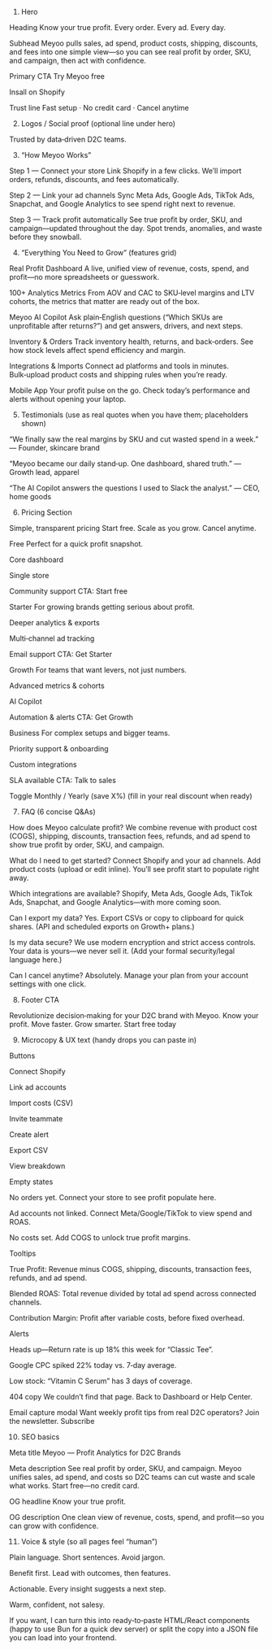 1. Hero

Heading
Know your true profit. Every order. Every ad. Every day.

Subhead
Meyoo pulls sales, ad spend, product costs, shipping, discounts, and fees into one simple view—so you can see real profit by order, SKU, and campaign, then act with confidence.

Primary CTA
Try Meyoo free

Insall on Shopify

Trust line
Fast setup · No credit card · Cancel anytime

2. Logos / Social proof (optional line under hero)

Trusted by data‑driven D2C teams.

3. “How Meyoo Works”

Step 1 — Connect your store
Link Shopify in a few clicks. We’ll import orders, refunds, discounts, and fees automatically.

Step 2 — Link your ad channels
Sync Meta Ads, Google Ads, TikTok Ads, Snapchat, and Google Analytics to see spend right next to revenue.

Step 3 — Track profit automatically
See true profit by order, SKU, and campaign—updated throughout the day. Spot trends, anomalies, and waste before they snowball.

4. “Everything You Need to Grow” (features grid)

Real Profit Dashboard
A live, unified view of revenue, costs, spend, and profit—no more spreadsheets or guesswork.

100+ Analytics Metrics
From AOV and CAC to SKU‑level margins and LTV cohorts, the metrics that matter are ready out of the box.

Meyoo AI Copilot
Ask plain‑English questions (“Which SKUs are unprofitable after returns?”) and get answers, drivers, and next steps.

Inventory & Orders
Track inventory health, returns, and back‑orders. See how stock levels affect spend efficiency and margin.

Integrations & Imports
Connect ad platforms and tools in minutes. Bulk‑upload product costs and shipping rules when you’re ready.

Mobile App
Your profit pulse on the go. Check today’s performance and alerts without opening your laptop.

5. Testimonials (use as real quotes when you have them; placeholders shown)

“We finally saw the real margins by SKU and cut wasted spend in a week.”
— Founder, skincare brand

“Meyoo became our daily stand‑up. One dashboard, shared truth.”
— Growth lead, apparel

“The AI Copilot answers the questions I used to Slack the analyst.”
— CEO, home goods

6. Pricing Section

Simple, transparent pricing
Start free. Scale as you grow. Cancel anytime.

Free
Perfect for a quick profit snapshot.

Core dashboard

Single store

Community support
CTA: Start free

Starter
For growing brands getting serious about profit.

Deeper analytics & exports

Multi‑channel ad tracking

Email support
CTA: Get Starter

Growth
For teams that want levers, not just numbers.

Advanced metrics & cohorts

AI Copilot

Automation & alerts
CTA: Get Growth

Business
For complex setups and bigger teams.

Priority support & onboarding

Custom integrations

SLA available
CTA: Talk to sales

Toggle
Monthly / Yearly (save X%) (fill in your real discount when ready)

7. FAQ (6 concise Q&As)

How does Meyoo calculate profit?
We combine revenue with product cost (COGS), shipping, discounts, transaction fees, refunds, and ad spend to show true profit by order, SKU, and campaign.

What do I need to get started?
Connect Shopify and your ad channels. Add product costs (upload or edit inline). You’ll see profit start to populate right away.

Which integrations are available?
Shopify, Meta Ads, Google Ads, TikTok Ads, Snapchat, and Google Analytics—with more coming soon.

Can I export my data?
Yes. Export CSVs or copy to clipboard for quick shares. (API and scheduled exports on Growth+ plans.)

Is my data secure?
We use modern encryption and strict access controls. Your data is yours—we never sell it. (Add your formal security/legal language here.)

Can I cancel anytime?
Absolutely. Manage your plan from your account settings with one click.

8. Footer CTA

Revolutionize decision‑making for your D2C brand with Meyoo.
Know your profit. Move faster. Grow smarter.
Start free today

9. Microcopy & UX text (handy drops you can paste in)

Buttons

Connect Shopify

Link ad accounts

Import costs (CSV)

Invite teammate

Create alert

Export CSV

View breakdown

Empty states

No orders yet. Connect your store to see profit populate here.

Ad accounts not linked. Connect Meta/Google/TikTok to view spend and ROAS.

No costs set. Add COGS to unlock true profit margins.

Tooltips

True Profit: Revenue minus COGS, shipping, discounts, transaction fees, refunds, and ad spend.

Blended ROAS: Total revenue divided by total ad spend across connected channels.

Contribution Margin: Profit after variable costs, before fixed overhead.

Alerts

Heads up—Return rate is up 18% this week for “Classic Tee”.

Google CPC spiked 22% today vs. 7‑day average.

Low stock: “Vitamin C Serum” has 3 days of coverage.

404 copy
We couldn’t find that page.
Back to Dashboard or Help Center.

Email capture modal
Want weekly profit tips from real D2C operators?
Join the newsletter. Subscribe

10. SEO basics

Meta title
Meyoo — Profit Analytics for D2C Brands

Meta description
See real profit by order, SKU, and campaign. Meyoo unifies sales, ad spend, and costs so D2C teams can cut waste and scale what works. Start free—no credit card.

OG headline
Know your true profit.

OG description
One clean view of revenue, costs, spend, and profit—so you can grow with confidence.

11. Voice & style (so all pages feel “human”)

Plain language. Short sentences. Avoid jargon.

Benefit first. Lead with outcomes, then features.

Actionable. Every insight suggests a next step.

Warm, confident, not salesy.

If you want, I can turn this into ready‑to‑paste HTML/React components (happy to use Bun for a quick dev server) or split the copy into a JSON file you can load into your frontend.
